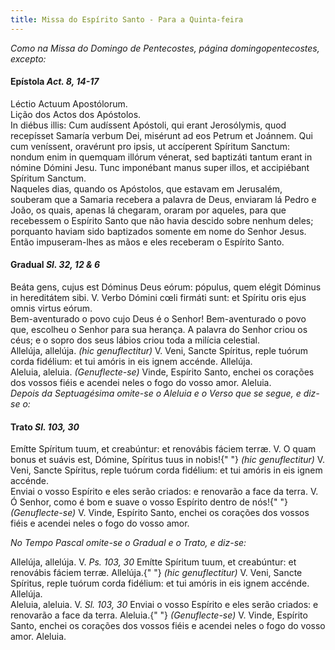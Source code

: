 ```yaml
---
title: Missa do Espírito Santo - Para a Quinta-feira
---
```


<em>
  Como na Missa do Domingo de Pentecostes, página domingopentecostes, excepto:
</em>

<h4 class="text-center">
  Epístola <em>Act. 8, 14-17</em>
</h4>
<div class="container-fluid">
  <div class="row">
    <div class="col-6 text-justify">Léctio Actuum Apostólorum.</div>
    <div class="col-6 text-justify">Lição dos Actos dos Apóstolos.</div>
    <div class="col-6 dropcaps text-justify">
      In diébus illis: Cum audíssent Apóstoli, qui erant Jerosólymis, quod
      recepísset Samaría verbum Dei, misérunt ad eos Petrum et Joánnem. Qui cum
      veníssent, oravérunt pro ipsis, ut accíperent Spíritum Sanctum: nondum
      enim in quemquam illórum vénerat, sed baptizáti tantum erant in nómine
      Dómini Jesu. Tunc imponébant manus super illos, et accipiébant Spíritum
      Sanctum.
    </div>
    <div class="col-6 dropcaps text-justify">
      Naqueles dias, quando os Apóstolos, que estavam em Jerusalém, souberam que
      a Samaria recebera a palavra de Deus, enviaram lá Pedro e João, os quais,
      apenas lá chegaram, oraram por aqueles, para que recebessem o Espírito
      Santo que não havia descido sobre nenhum deles; porquanto haviam sido
      baptizados somente em nome do Senhor Jesus. Então impuseram-lhes as mãos e
      eles receberam o Espírito Santo.
    </div>
  </div>
</div>

<h4 class="text-center">
  Gradual <em>Sl. 32, 12 & 6</em>
</h4>
<div class="container-fluid">
  <div class="row">
    <div class="col-6 dropcaps text-justify">
      Beáta gens, cujus est Dóminus Deus eórum: pópulus, quem elégit Dóminus in
      hereditátem sibi. V. Verbo Dómini cœli firmáti sunt: et Spíritu oris ejus
      omnis virtus eórum.
    </div>
    <div class="col-6 dropcaps text-justify">
      Bem-aventurado o povo cujo Deus é o Senhor! Bem-aventurado o povo que,
      escolheu o Senhor para sua herança. A palavra do Senhor criou os céus; e o
      sopro dos seus lábios criou toda a milícia celestial.
    </div>
    <div class="col-6 text-justify">
      Allelúja, allelúja. <em>(hic genuflectitur)</em> V. Veni, Sancte Spíritus,
      reple tuórum corda fidélium: et tui amóris in eis ignem accénde. Allelúja.
    </div>
    <div class="col-6 text-justify">
      Aleluia, aleluia. <em>(Genuflecte-se)</em> Vinde, Espírito Santo, enchei
      os corações dos vossos fiéis e acendei neles o fogo do vosso amor.
      Aleluia.
    </div>
  </div>
</div>

<em>
  Depois da Septuagésima omite-se o Aleluia e o Verso que se segue, e diz-se o:
</em>

<h4 class="text-center">
  Trato <em>Sl. 103, 30</em>
</h4>
<div class="container-fluid">
  <div class="row">
    <div class="col-6 dropcaps text-justify">
      Emítte Spíritum tuum, et creabúntur: et renovábis fáciem terræ. V. O quam
      bonus et suávis est, Dómine, Spíritus tuus in nobis!{" "}
      <em>(hic genuflectitur)</em> V. Veni, Sancte Spíritus, reple tuórum corda
      fidélium: et tui amóris in eis ignem accénde.
    </div>
    <div class="col-6 dropcaps text-justify">
      Enviai o vosso Espírito e eles serão criados: e renovarão a face da terra.
      V. Ó Senhor, como é bom e suave o vosso Espírito dentro de nós!{" "}
      <em>(Genuflecte-se)</em> V. Vinde, Espírito Santo, enchei os corações dos
      vossos fiéis e acendei neles o fogo do vosso amor.
    </div>
  </div>
</div>

<em>No Tempo Pascal omite-se o Gradual e o Trato, e diz-se:</em>

<div class="container-fluid">
  <div class="row">
    <div class="col-6 text-justify">
      Allelúja, allelúja. V. <em>Ps. 103, 30</em> Emítte Spíritum tuum, et
      creabúntur: et renovábis fáciem terræ. Allelúja.{" "}
      <em>(hic genuflectitur)</em> V. Veni, Sancte Spíritus, reple tuórum corda
      fidélium: et tui amóris in eis ignem accénde. Allelúja.
    </div>
    <div class="col-6 text-justify">
      Aleluia, aleluia. V. <em>Sl. 103, 30</em> Enviai o vosso Espírito e eles
      serão criados: e renovarão a face da terra. Aleluia.{" "}
      <em>(Genuflecte-se)</em> V. Vinde, Espírito Santo, enchei os corações dos
      vossos fiéis e acendei neles o fogo do vosso amor. Aleluia.
    </div>
  </div>
</div>
